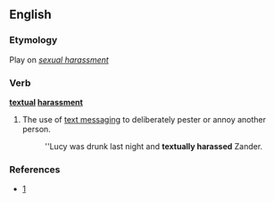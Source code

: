 {{rfd}}
==English==

===Etymology===
Play on ''[[sexual harassment]]''

===Verb===
'''[[textual]] [[harassment]]'''

# {{slang}} The use of [[text messaging]] to deliberately pester or annoy another person.
#:''Lucy was drunk last night and '''textually harassed''' Zander.

===References===
*[http://www.macmillandictionary.com/new-words/030217-textual-harrassment.htm]